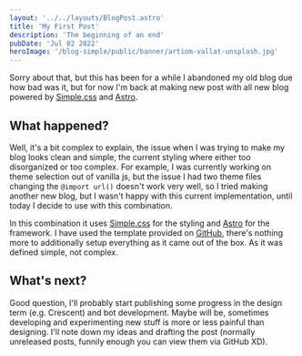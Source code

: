 ```yaml
---
layout: '../../layouts/BlogPost.astro'
title: 'My First Post'
description: 'The beginning of an end'
pubDate: 'Jul 02 2022'
heroImage: '/blog-simple/public/banner/artiom-vallat-unsplash.jpg'
---
```


Sorry about that, but this has been for a while I abandoned my old blog due how bad was it, but for now I'm back at 
making new post with all new blog powered by [Simple.css](https://simplecss.org) and [Astro](https://astro.build).

## What happened?
Well, it's a bit complex to explain, the issue when I was trying to make my blog looks clean and simple, the current 
styling where either too disorganized or too complex. For example, I was currently working on theme selection out of 
vanilla js, but the issue I had two theme files changing the `@import url()` doesn't work very well, so I tried making 
another new blog, but I wasn't happy with this current implementation, until today I decide to use with this combination.

In this combination it uses [Simple.css](https://simplecss.org) for the styling and [Astro](https://astro.build) for the
framework. I have used the template provided on [GitHub](https://github.com/lkhrs/astro-simple), there's nothing more to
additionally setup everything as it came out of the box. As it was defined simple, not complex.

## What's next?
Good question, I'll probably start publishing some progress in the design term (e.g. Crescent) and bot development. 
Maybe will be, sometimes developing and experimenting new stuff is more or less painful than designing. I'll note down
my ideas and drafting the post (normally unreleased posts, funnily enough you can view them via GitHub XD).
